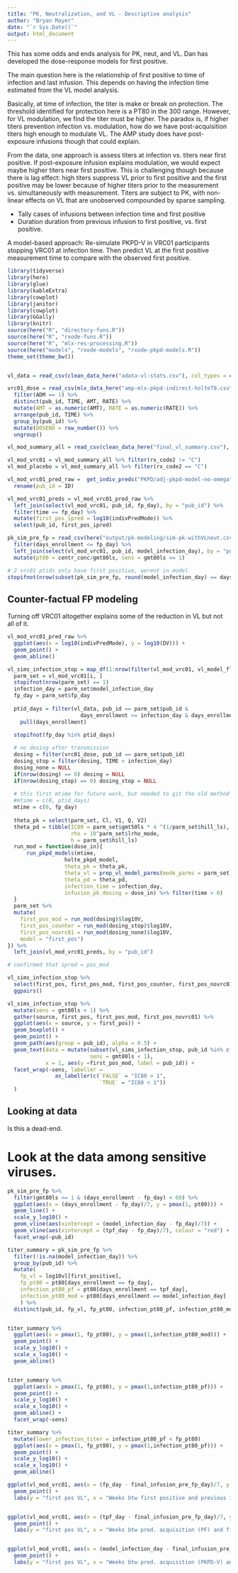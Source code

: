 ```yaml
---
title: "PK, Neutralization, and VL - Descriptive analysis"
author: "Bryan Mayer"
date: "`r Sys.Date()`"
output: html_document
---
```


This has some odds and ends analysis for PK, neut, and VL. Dan has developed the dose-response models for first positive.

The main question here is the relationship of first positive to time of infection and last infusion. This depends on having the infection time estimated from the VL model analysis.

Basically, at time of infection, the titer is make or break on protection. The threshold identified for protection here is a PT80 in the 300 range. However, for VL modulation, we find the titer must be higher. The paradox is, if higher titers prevention infection vs. modulation, how do we have post-acquisition titers high enough to modulate VL. The AMP study does have post-exposure infusions though that could explain.

From the data, one approach is assess titers at infection vs. titers near first positive. If post-exposure infusion explains modulation, we would expect maybe higher titers near first positive. This is challenging though because there is lag effect: high titers suppress VL prior to first positive and the first positive may be lower because of higher titers prior to the measurement vs. simultaneously with measurement. Titers are subject to PK, with non-linear effects on VL that are unobserved compounded by sparse sampling.

 - Tally cases of infusions between infection time and first positive
 - Duration duration from previous infusion to first positive, vs. first positive.

A model-based approach: Re-simulate PKPD-V in VRC01 participants stopping VRC01 at infection time. Then predict VL at the first positive measurement time to compare with the observed first positive.

```r
library(tidyverse)
library(here)
library(glue)
library(kableExtra)
library(cowplot)
library(janitor)
library(cowplot)
library(GGally)
library(knitr)
source(here("R", "directory-funs.R"))
source(here("R", "rxode-funs.R"))
source(here("R", "mlx-res-processing.R"))
source(here("models", "rxode-models", "rxode-pkpd-models.R"))
theme_set(theme_bw())


vl_data = read_csv(clean_data_here("adata-vl-stats.csv"), col_types = cols()) 

vrc01_dose = read_csv(mlx_data_here("amp-mlx-pkpd-indirect-holteT0.csv"), col_types = cols()) %>%
  filter(ADM == 1) %>%
  distinct(pub_id, TIME, AMT, RATE) %>%
  mutate(AMT = as.numeric(AMT), RATE = as.numeric(RATE)) %>%
  arrange(pub_id, TIME) %>%
  group_by(pub_id) %>%
  mutate(DOSENO = row_number()) %>%
  ungroup()

vl_mod_summary_all = read_csv(clean_data_here("final_vl_summary.csv"), col_types = cols()) 

vl_mod_vrc01 = vl_mod_summary_all %>% filter(rx_code2 != "C")
vl_mod_placebo = vl_mod_summary_all %>% filter(rx_code2 == "C")

vl_mod_vrc01_pred_raw =  get_indiv_preds("PKPD/adj-pkpd-model-no-omega") %>%
  rename(pub_id = ID)

vl_mod_vrc01_preds = vl_mod_vrc01_pred_raw %>%
  left_join(select(vl_mod_vrc01, pub_id, fp_day), by = "pub_id") %>%
  filter(time == fp_day) %>%
  mutate(first_pos_ipred = log10(indivPredMode)) %>%
  select(pub_id, first_pos_ipred)

pk_sim_pre_fp = read_csv(here("output/pk-modeling/sim-pk-withVLneut.csv"), col_types = cols()) %>%
  filter(days_enrollment <= fp_day) %>%
  left_join(select(vl_mod_vrc01, pub_id, model_infection_day), by = "pub_id") %>%
  mutate(pt80 = centr_conc/gmt80ls, sens = gmt80ls <= 1)

# 2 vrc01 ptids only have first positive, werent in model
stopifnot(nrow(subset(pk_sim_pre_fp, round(model_infection_day) == days_enrollment)) == 96)

```

## Counter-factual FP modeling

Turning off VRC01 altogether explains some of the reduction in VL but not all of it.

```r
vl_mod_vrc01_pred_raw %>%
  ggplot(aes(x = log10(indivPredMode), y = log10(DV))) +
  geom_point() +
  geom_abline()


```

```r

vl_sims_infection_stop = map_df(1:nrow(filter(vl_mod_vrc01, vl_model_flag)), function(i){
  parm_set = vl_mod_vrc01[i, ]
  stopifnot(nrow(parm_set) == 1)
  infection_day = parm_set$model_infection_day
  fp_day = parm_set$fp_day
  
  ptid_days = filter(vl_data, pub_id == parm_set$pub_id &
                       days_enrollment >= infection_day & days_enrollment <= fp_day) %>%
    pull(days_enrollment)
  
  stopifnot(fp_day %in% ptid_days)

  # no dosing after transmission
  dosing = filter(vrc01_dose, pub_id == parm_set$pub_id)
  dosing_stop = filter(dosing, TIME < infection_day)
  dosing_none = NULL
  if(nrow(dosing) == 0) dosing = NULL
  if(nrow(dosing_stop) == 0) dosing_stop = NULL
  
  # this first mtime for future work, but needed to git the old method
  #mtime = c(0, ptid_days)
  mtime = c(0, fp_day)
  
  theta_pk = select(parm_set, Cl, V1, Q, V2)
  theta_pd = tibble(IC80 = parm_set$gmt50ls * 4 ^(1/parm_set$hill_ls), 
                    rho = 10^parm_set$lrho_mode, 
                    h = parm_set$hill_ls)
  run_mod = function(dose_in){
      run_pkpd_models(mtime,      
                  holte_pkpd_model,
                  theta_pk = theta_pk,
                  theta_vl = prep_vl_model_parms(mode_parms = parm_set),
                  theta_pd = theta_pd,
                  infection_time = infection_day,
                  infusion_pk_dosing = dose_in) %>% filter(time > 0)
  }
  parm_set %>%
  mutate(
    first_pos_mod = run_mod(dosing)$log10V,
    first_pos_counter = run_mod(dosing_stop)$log10V,
    first_pos_novrc01 = run_mod(dosing_none)$log10V,
    model = "first_pos")
}) %>%
  left_join(vl_mod_vrc01_preds, by = "pub_id")

# confirmed that ipred = pos_mod

```

```r

vl_sims_infection_stop %>%
  select(first_pos, first_pos_mod, first_pos_counter, first_pos_novrc01) %>%
  ggpairs()

```

```r

vl_sims_infection_stop %>%
  mutate(sens = gmt80ls < 1) %>%
  gather(source, first_pos, first_pos_mod, first_pos_novrc01) %>%
  ggplot(aes(x = source, y = first_pos)) +
  geom_boxplot() +
  geom_point() +
  geom_path(aes(group = pub_id), alpha = 0.5) +
  geom_text(data = mutate(subset(vl_sims_infection_stop, pub_id %in% c("704-0592", "704-0893")),
                          sens = gmt80ls < 1),
            x = 1, aes(y =first_pos_mod, label = pub_id)) +
  facet_wrap(~sens, labeller = 
               as_labeller(c(`FALSE` = "IC80 > 1",
                             `TRUE` = "IC80 < 1"))
  )

```

## Looking at data

Is this a dead-end.

# Look at the data among sensitive viruses.

```r
pk_sim_pre_fp %>%
  filter(gmt80ls <= 1 & (days_enrollment - fp_day) < 60) %>%
  ggplot(aes(x = (days_enrollment - fp_day)/7, y = pmax(1, pt80))) +
  geom_line() +
  scale_y_log10() +
  geom_vline(aes(xintercept = (model_infection_day - fp_day)/7)) +
  geom_vline(aes(xintercept = (tpf_day - fp_day)/7), colour = "red") +
  facet_wrap(~pub_id) 


```

```r

titer_summary = pk_sim_pre_fp %>%
  filter(!is.na(model_infection_day)) %>%
  group_by(pub_id) %>%
  mutate(
    fp_vl = log10vl[first_positive],
    fp_pt80 = pt80[days_enrollment == fp_day],
    infection_pt80_pf = pt80[days_enrollment == tpf_day],
    infection_pt80_mod = pt80[days_enrollment == model_infection_day] 
    ) %>%
  distinct(pub_id, fp_vl, fp_pt80, infection_pt80_pf, infection_pt80_mod, gmt80ls, sens) 


titer_summary %>%
  ggplot(aes(x = pmax(1, fp_pt80), y = pmax(1,infection_pt80_mod))) +
  geom_point() +
  scale_y_log10() +
  scale_x_log10() +
  geom_abline() 


titer_summary %>%
  ggplot(aes(x = pmax(1, fp_pt80), y = pmax(1,infection_pt80_pf))) +
  geom_point() +
  scale_y_log10() +
  scale_x_log10() +
  geom_abline() +
  facet_wrap(~sens)

```


```r

titer_summary %>%
  mutate(lower_infection_titer = infection_pt80_pf < fp_pt80)
  ggplot(aes(x = pmax(1, fp_pt80), y = pmax(1,infection_pt80_pf))) +
  geom_point() +
  scale_y_log10() +
  scale_x_log10() +
  geom_abline()

```

```r

ggplot(vl_mod_vrc01, aes(x = (fp_day - final_infusion_pre_fp_day)/7, y = first_pos)) +
  geom_point() +
  labs(y = "first pos VL", x = "Weeks btw first positive and previous infusion")


ggplot(vl_mod_vrc01, aes(x = (tpf_day - final_infusion_pre_fp_day)/7, y = first_pos)) +
  geom_point() +
  labs(y = "first pos VL", x = "Weeks btw pred. acquisition (PF) and final infusion (pre-fp)")


ggplot(vl_mod_vrc01, aes(x = (model_infection_day - final_infusion_pre_fp_day)/7, y = first_pos)) +
  geom_point() +
  labs(y = "first pos VL", x = "Weeks btw pred. acquisition (PKPD-V) and final infusion (pre-fp, negative VL)")

```

```r



```

<!-------
THE BELOW COULD BE USEFUL TO SET PLACEBO BOUNDARIES

## Predicted placebo titers 

Concentration data distributions come from the treatment population (see above). We consider two pre-infection concentration distributions below: predicted concentrations at time of infection and mean concentrations across participants.

To determine "placebo" titers, we use a "bootstrap" procedure. For each placebo ptid, we use their individual IC50 and IC80s to determine two measures of titer. The first is the distribution of titers calculated over the distribution of predicted concentrations at time of infection in the treatment population (Infection titer). The second is the distribution of titers calculated over the distribution of mean concentrations (prior to infection) in the treatment population (Mean titer). For each participant, these distributions are summarized by their range and their median.

This procedure is repeated on the treatment population (Bootstrap treatment). Specifically, we de-couple the PK data from the given participant as an assessment of the method, and then compare that to the actual titer calculations with the paired PK data (Actual treatment).


```r

neut_data = raw_neut %>% mutate(trt = pub_id %in% concentration_data$pub_id)
#placebo_neuts = dplyr::filter(neut_data, !trt)

bootstrap_titer = 
  map_df(unique(trt_titer$time), function(i){
    map_df(unique(neut_data$pub_id), function(j){

      neut_data %>%
        dplyr::select(-contains("cat")) %>%
        dplyr::filter(pub_id == j) %>% 
        gather("name", "value", gmt50ms, gmt50ls, gmt50mf, gmt80ms, gmt80ls, gmt80mf) %>%
        mutate(
          time = i,
          cat = if_else(str_detect(name, "50"), "ID50", "ID80"),
          min_titer = min(concentration_data[[i]]) / value,
          mean_titer = mean(concentration_data[[i]]) / value,
          median_titer = median(concentration_data[[i]]) / value,
          max_titer = max(concentration_data[[i]]) / value
        )
    })
})

```


### Range of bootstrap titer calculations in placebo

These plots are complicated.

```r

bootstrap_titer %>%
  dplyr::filter(!trt & time == "infection_time") %>%
  ggplot(aes(x = pub_id, y = median_titer, ymin = median_titer, ymax = max_titer)) +
  geom_pointrange() +
  coord_flip() +
  scale_y_log10("'bootstrap' median infection titer through max titer") +
  facet_wrap(~ cat + name, nrow = 2, scales="free_x") +
  labs(x = "Placebo participants") +
  theme(axis.text.y = element_blank())


```

```r

bootstrap_titer %>%
  dplyr::filter(!trt & time == "mean") %>%
  ggplot(aes(x = pub_id, y = median_titer, ymin = median_titer, ymax = max_titer)) +
  geom_pointrange() +
  coord_flip() +
  scale_y_log10("'bootstrap' median mean titer through max titer") +
  facet_wrap(~ cat + name, nrow = 2, scales="free_x") +
  labs(x = "Placebo participants") +
  theme(axis.text.y = element_blank())


```



### Predicted placebo titers vs. treatment


```r

trt_titer %>%
  rename(median_titer = titer) %>%
  mutate(trt = 2) %>%
  bind_rows(bootstrap_titer) %>%
  dplyr::filter(time == "infection_time") %>%
  mutate(
    grp = factor(trt, levels = 0:2,
                 labels = c("Bootstrap\nplacebo",
                            "Bootstrap\ntreatment",
                            "Actual\ntreatment")
    )
  ) %>%
  ggplot(aes(x = grp, y = median_titer)) +
  geom_boxplot() +
  geom_point(position = position_dodge(width = 0.5)) +
  geom_line(aes(group = interaction(pub_id, name, cat)), alpha = 0.25) +
  scale_y_log10("Infection titer (bootstrap median)") +
  facet_wrap(~ cat + name, nrow = 2, scales="free_x")


```

```r

trt_titer %>%
  rename(median_titer = titer) %>%
  mutate(trt = 2) %>%
  bind_rows(bootstrap_titer) %>%
  dplyr::filter(time == "infection_time") %>%
  mutate(
    grp = factor(trt, levels = 0:2,
                 labels = c("Bootstrap\nplacebo",
                            "Bootstrap\ntreatment",
                            "Actual\ntreatment")
    )
  ) %>%
  ggplot(aes(x = median_titer, colour = grp)) +
  geom_density(bw = 0.5) +
  scale_x_log10("Infection titer (bootstrap median)") +
  facet_wrap(~ cat + name, nrow = 2, scales="free_x")


```

```r

trt_titer %>%
  rename(median_titer = titer) %>%
  mutate(trt = 2) %>%
  bind_rows(bootstrap_titer) %>%
  dplyr::filter(time == "mean") %>%
  mutate(
    grp = factor(trt, levels = 0:2,
                 labels = c("Bootstrap\nplacebo",
                            "Bootstrap\ntreatment",
                            "Actual\ntreatment")
    )
  ) %>%
  ggplot(aes(x = grp, y = median_titer)) +
  geom_boxplot() +
  geom_point(position = position_dodge(width = 0.5)) +
  geom_line(aes(group = interaction(pub_id, name, cat)), alpha = 0.25) +
  scale_y_log10("Mean titer (bootstrap median)") +
  facet_wrap(~ cat + name, nrow = 2, scales="free_x")


```

##  Titer vs. viral load parms
---->